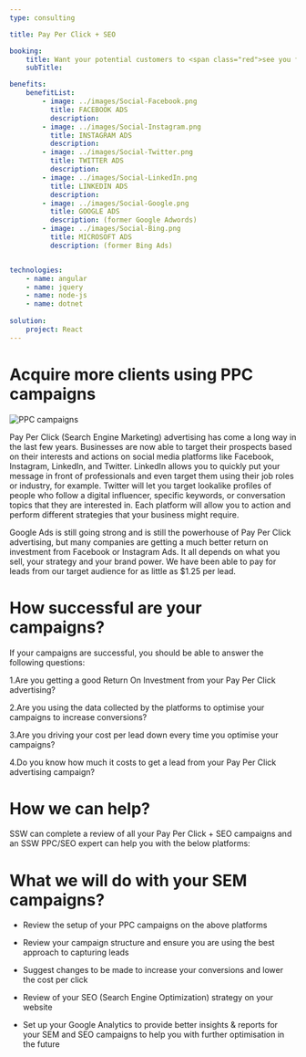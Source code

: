 ```yaml
---
type: consulting

title: Pay Per Click + SEO

booking:
    title: Want your potential customers to <span class="red">see you first </span>?
    subTitle: 

benefits:
    benefitList:
        - image: ../images/Social-Facebook.png
          title: FACEBOOK ADS
          description: 
        - image: ../images/Social-Instagram.png
          title: INSTAGRAM ADS
          description: 
        - image: ../images/Social-Twitter.png
          title: TWITTER ADS
          description: 
        - image: ../images/Social-LinkedIn.png
          title: LINKEDIN ADS
          description: 
        - image: ../images/Social-Google.png
          title: GOOGLE ADS
          description: (former Google Adwords)
        - image: ../images/Social-Bing.png
          title: MICROSOFT ADS
          description: (former Bing Ads)


technologies:
    - name: angular
    - name: jquery
    - name: node-js
    - name: dotnet 
    
solution:
    project: React
---
```


# Acquire more clients using **PPC campaigns**

![PPC campaigns](../images/ppc-bigbanner.png)

Pay Per Click (Search Engine Marketing) advertising has come a long way in the last few years. Businesses are now able to target their prospects based on their interests and actions on social media platforms like Facebook, Instagram, LinkedIn, and Twitter. LinkedIn allows you to quickly put your message in front of professionals and even target them using their job roles or industry, for example. Twitter will let you target lookalike profiles of people who follow a digital influencer, specific keywords, or conversation topics that they are interested in. Each platform will allow you to action and perform different strategies that your business might require.

Google Ads is still going strong and is still the powerhouse of Pay Per Click advertising, but many companies are getting a much better return on investment from Facebook or Instagram Ads. It all depends on what you sell, your strategy and your brand power. We have been able to pay for leads from our target audience for as little as $1.25 per lead.


# How successful are your campaigns?

If your campaigns are successful, you should be able to answer the following questions:

1.Are you getting a good Return On Investment from your Pay Per Click advertising?

2.Are you using the data collected by the platforms to optimise your campaigns to increase conversions?

3.Are you driving your cost per lead down every time you optimise your campaigns?

4.Do you know how much it costs to get a lead from your Pay Per Click advertising campaign?


# How we can help?

SSW can complete a review of all your Pay Per Click + SEO campaigns and an SSW PPC/SEO expert can help you with the below platforms:

# What we will do with your SEM campaigns?

* Review the setup of your PPC campaigns on the above platforms

* Review your campaign structure and ensure you are using the best approach to capturing leads

* Suggest changes to be made to increase your conversions and lower the cost per click

* Review of your SEO (Search Engine Optimization) strategy on your website

* Set up your Google Analytics to provide better insights & reports for your SEM and SEO campaigns to help you with further optimisation in the future